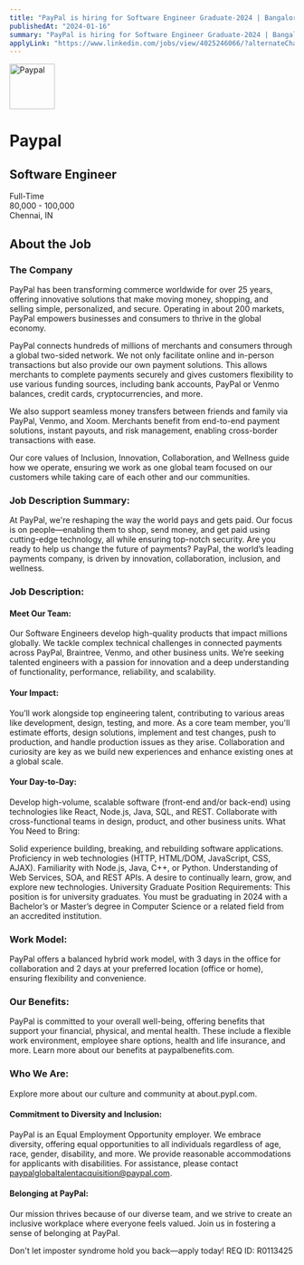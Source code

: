 ```yaml
---
title: "PayPal is hiring for Software Engineer Graduate-2024 | Bangalore"
publishedAt: "2024-01-16"
summary: "PayPal is hiring for Software Engineer Graduate-2024 | Bangalore"
applyLink: "https://www.linkedin.com/jobs/view/4025246066/?alternateChannel=search"
---
```



<div className="grid grid-cols-1 gap-8 items-center">
  <div className="flex items-center gap-4">
    <img
      src="https://www.gravatar.com/avatar/00000000000000000000000000000000?d=retro&f=y"
      width="80"
      height="80"
      alt="Paypal"
      className="rounded-md"
      style={{ aspectRatio: "80/80", objectFit: "cover" }}
    />
    <h1 className="text-2xl font-bold">Paypal</h1>
  </div>
  <div className="grid gap-2">
    <div className="flex items-center gap-2">
      <h2 className="text-xl font-semibold">Software Engineer</h2>
      <span className="px-2 py-1 rounded-md bg-primary text-primary-foreground text-sm font-medium">
        Full-Time
      </span>
    </div>
    <div className="flex items-center gap-4 text-muted-foreground">
      <div>80,000 - 100,000</div>
      <div>
        Chennai, IN
      </div>
    </div>
  </div>
</div>

## About the Job

### The Company

PayPal has been transforming commerce worldwide for over 25 years, offering innovative solutions that make moving money, shopping, and selling simple, personalized, and secure. Operating in about 200 markets, PayPal empowers businesses and consumers to thrive in the global economy.

PayPal connects hundreds of millions of merchants and consumers through a global two-sided network. We not only facilitate online and in-person transactions but also provide our own payment solutions. This allows merchants to complete payments securely and gives customers flexibility to use various funding sources, including bank accounts, PayPal or Venmo balances, credit cards, cryptocurrencies, and more.

We also support seamless money transfers between friends and family via PayPal, Venmo, and Xoom. Merchants benefit from end-to-end payment solutions, instant payouts, and risk management, enabling cross-border transactions with ease.

Our core values of Inclusion, Innovation, Collaboration, and Wellness guide how we operate, ensuring we work as one global team focused on our customers while taking care of each other and our communities.

### Job Description Summary:

At PayPal, we're reshaping the way the world pays and gets paid. Our focus is on people—enabling them to shop, send money, and get paid using cutting-edge technology, all while ensuring top-notch security. Are you ready to help us change the future of payments? PayPal, the world’s leading payments company, is driven by innovation, collaboration, inclusion, and wellness.

### Job Description:

#### Meet Our Team:

Our Software Engineers develop high-quality products that impact millions globally. We tackle complex technical challenges in connected payments across PayPal, Braintree, Venmo, and other business units. We’re seeking talented engineers with a passion for innovation and a deep understanding of functionality, performance, reliability, and scalability.

#### Your Impact:

You’ll work alongside top engineering talent, contributing to various areas like development, design, testing, and more. As a core team member, you'll estimate efforts, design solutions, implement and test changes, push to production, and handle production issues as they arise. Collaboration and curiosity are key as we build new experiences and enhance existing ones at a global scale.

#### Your Day-to-Day:

Develop high-volume, scalable software (front-end and/or back-end) using technologies like React, Node.js, Java, SQL, and REST.
Collaborate with cross-functional teams in design, product, and other business units.
What You Need to Bring:

Solid experience building, breaking, and rebuilding software applications.
Proficiency in web technologies (HTTP, HTML/DOM, JavaScript, CSS, AJAX).
Familiarity with Node.js, Java, C++, or Python.
Understanding of Web Services, SOA, and REST APIs.
A desire to continually learn, grow, and explore new technologies.
University Graduate Position Requirements:
This position is for university graduates. You must be graduating in 2024 with a Bachelor’s or Master’s degree in Computer Science or a related field from an accredited institution.

### Work Model:
PayPal offers a balanced hybrid work model, with 3 days in the office for collaboration and 2 days at your preferred location (office or home), ensuring flexibility and convenience.

### Our Benefits:
PayPal is committed to your overall well-being, offering benefits that support your financial, physical, and mental health. These include a flexible work environment, employee share options, health and life insurance, and more. Learn more about our benefits at paypalbenefits.com.

### Who We Are:
Explore more about our culture and community at about.pypl.com.

#### Commitment to Diversity and Inclusion:
PayPal is an Equal Employment Opportunity employer. We embrace diversity, offering equal opportunities to all individuals regardless of age, race, gender, disability, and more. We provide reasonable accommodations for applicants with disabilities. For assistance, please contact paypalglobaltalentacquisition@paypal.com.

#### Belonging at PayPal:
Our mission thrives because of our diverse team, and we strive to create an inclusive workplace where everyone feels valued. Join us in fostering a sense of belonging at PayPal.

Don't let imposter syndrome hold you back—apply today!
REQ ID: R0113425